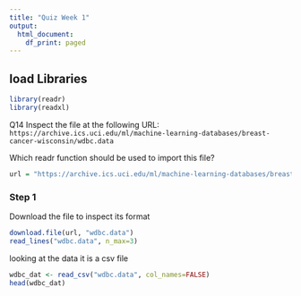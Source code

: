 ```yaml
---
title: "Quiz Week 1"
output:
  html_document:
    df_print: paged
---
```


## load Libraries
```r
library(readr)
library(readxl)
```

Q14 Inspect the file at the following URL:
`https://archive.ics.uci.edu/ml/machine-learning-databases/breast-cancer-wisconsin/wdbc.data`

Which readr function should be used to import this file?

```r
url = "https://archive.ics.uci.edu/ml/machine-learning-databases/breast-cancer-wisconsin/wdbc.data"
```

### Step 1
Download the file to inspect its format

```r
download.file(url, "wdbc.data")
read_lines("wdbc.data", n_max=3)
```

looking at the data it is a csv file

```r
wdbc_dat <- read_csv("wdbc.data", col_names=FALSE)
head(wdbc_dat)
```

